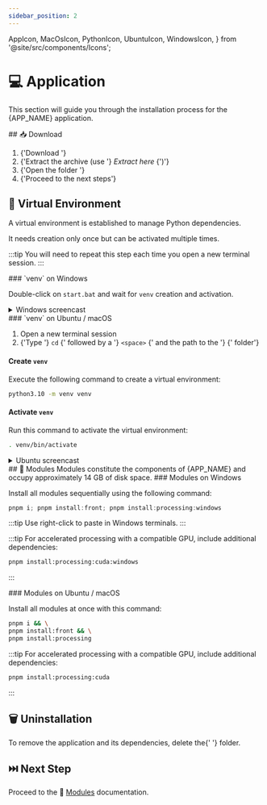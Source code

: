```yaml
---
sidebar_position: 2
---
```


  AppIcon,
  MacOsIcon,
  PythonIcon,
  UbuntuIcon,
  WindowsIcon,
} from '@site/src/components/Icons';

# 💻 Application

This section will guide you through the installation process for the <AppIcon
/> {APP_NAME} application.

<Fragment>
  ## 📥 Download <SizeInfo size={SIZE} />
</Fragment>

<ol>
  <li>
    {'Download '}
    <SourceLink
      version={VERSION}
      size={SIZE}
    />
  </li>
  <li>
    {'Extract the archive (use '}
    <i>Extract here</i>
    {')'}
  </li>
  <li>
    {'Open the folder '}
    <AppDirectory version={VERSION} />
  </li>
  <li>{'Proceed to the next steps'}</li>
</ol>

## 🔮 Virtual Environment

<Fragment>
  A virtual environment is established to manage <PythonIcon /> Python
  dependencies.
</Fragment>

It needs creation only once but can be activated multiple times.

:::tip
You will need to repeat this step each time you open a new terminal session.
:::

<Fragment>
  ### `venv` on <WindowsIcon /> Windows
</Fragment>

Double-click on `start.bat` and wait for `venv` creation and activation.

<details>
  <summary>
    <WindowsIcon /> Windows screencast
  </summary>
  <ReactPlayer
    controls
    loop
    url="/screencasts/venv_windows.mp4"
  />
</details>

<Fragment>
  ### `venv` on <UbuntuIcon /> Ubuntu / <MacOsIcon /> macOS
</Fragment>

<ol>
  <li>
    <Fragment>Open a new terminal session</Fragment>
  </li>
  <li>
    {'Type '}
    <code>cd</code>
    {' followed by a '}
    <code>&lt;space&gt;</code>
    {' and the path to the '}
    <AppDirectory version={VERSION} />
    {' folder'}
  </li>
</ol>

#### Create `venv`

Execute the following command to create a virtual environment:

```bash
python3.10 -m venv venv
```

#### Activate `venv`

Run this command to activate the virtual environment:

```bash
. venv/bin/activate
```

<details>
  <summary>
    <UbuntuIcon /> Ubuntu screencast
  </summary>
  <ReactPlayer
    controls
    loop
    url="/screencasts/venv_ubuntu.mp4"
  />
</details>

<Fragment>
  ## 🧩 Modules <SizeInfo size={'~14 GB'} />
</Fragment>

<Fragment>
  Modules constitute the components of <AppIcon /> {APP_NAME} and occupy
  approximately 14 GB of disk space.
</Fragment>

<Fragment>
  ### Modules on <WindowsIcon /> Windows
</Fragment>

Install all modules sequentially using the following command:

```powershell
pnpm i; pnpm install:front; pnpm install:processing:windows
```

:::tip
Use right-click to paste in Windows terminals.
:::

:::tip
For accelerated processing with a compatible GPU, include additional dependencies:

```bash
pnpm install:processing:cuda:windows
```

:::

<Fragment>
  ### Modules on <UbuntuIcon /> Ubuntu / <MacOsIcon /> macOS
</Fragment>

Install all modules at once with this command:

```bash
pnpm i && \
pnpm install:front && \
pnpm install:processing
```

:::tip
For accelerated processing with a compatible GPU, include additional dependencies:

```bash
pnpm install:processing:cuda
```

:::

## 🗑️ Uninstallation

<Fragment>
  To remove the application and its dependencies, delete the{' '}
  <AppDirectory version={VERSION} /> folder.
</Fragment>

## ⏭️ Next Step

Proceed to the 🧩 [Modules](../../modules/index.mdx) documentation.
